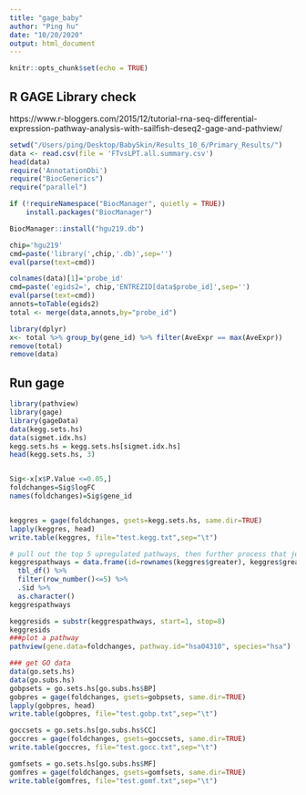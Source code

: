 ```yaml
---
title: "gage_baby"
author: "Ping hu"
date: "10/20/2020"
output: html_document
---
```


```r
knitr::opts_chunk$set(echo = TRUE)
```

## R GAGE Library check
https://www.r-bloggers.com/2015/12/tutorial-rna-seq-differential-expression-pathway-analysis-with-sailfish-deseq2-gage-and-pathview/

```r
setwd("/Users/ping/Desktop/BabySkin/Results_10_6/Primary_Results/")
data <- read.csv(file = 'FTvsLPT.all.summary.csv')
head(data)
require('AnnotationDbi')
require("BiocGenerics")
require("parallel")

if (!requireNamespace("BiocManager", quietly = TRUE))
    install.packages("BiocManager")

BiocManager::install("hgu219.db")

chip='hgu219'
cmd=paste('library(',chip,'.db)',sep='')  
eval(parse(text=cmd))

colnames(data)[1]='probe_id'
cmd=paste('egids2=', chip,'ENTREZID[data$probe_id]',sep='')
eval(parse(text=cmd))
annots=toTable(egids2)
total <- merge(data,annots,by="probe_id")

library(dplyr)
x<- total %>% group_by(gene_id) %>% filter(AveExpr == max(AveExpr)) 
remove(total)
remove(data)
```

## Run gage
```r

library(pathview)
library(gage)
library(gageData)
data(kegg.sets.hs)
data(sigmet.idx.hs)
kegg.sets.hs = kegg.sets.hs[sigmet.idx.hs]
head(kegg.sets.hs, 3)


Sig<-x[x$P.Value <=0.05,]
foldchanges=Sig$logFC
names(foldchanges)=Sig$gene_id


keggres = gage(foldchanges, gsets=kegg.sets.hs, same.dir=TRUE)
lapply(keggres, head)
write.table(keggres, file="test.kegg.txt",sep="\t")

# pull out the top 5 upregulated pathways, then further process that just to get the IDs. We’ll use these KEGG pathway IDs downstream for plotting.
keggrespathways = data.frame(id=rownames(keggres$greater), keggres$greater) %>% 
  tbl_df() %>% 
  filter(row_number()<=5) %>% 
  .$id %>% 
  as.character()
keggrespathways  

keggresids = substr(keggrespathways, start=1, stop=8)
keggresids
###plot a pathway
pathview(gene.data=foldchanges, pathway.id="hsa04310", species="hsa")

### get GO data
data(go.sets.hs)
data(go.subs.hs)
gobpsets = go.sets.hs[go.subs.hs$BP]
gobpres = gage(foldchanges, gsets=gobpsets, same.dir=TRUE)
lapply(gobpres, head)
write.table(gobpres, file="test.gobp.txt",sep="\t")

goccsets = go.sets.hs[go.subs.hs$CC]
goccres = gage(foldchanges, gsets=goccsets, same.dir=TRUE)
write.table(goccres, file="test.gocc.txt",sep="\t")

gomfsets = go.sets.hs[go.subs.hs$MF]
gomfres = gage(foldchanges, gsets=gomfsets, same.dir=TRUE)
write.table(gomfres, file="test.gomf.txt",sep="\t")

```

